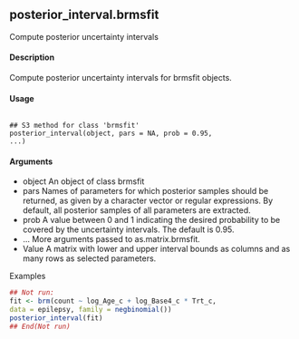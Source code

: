 ## posterior_interval.brmsfit

Compute posterior uncertainty intervals

#### Description 
Compute posterior uncertainty intervals for brmsfit objects.

#### Usage
<pre><code>
## S3 method for class 'brmsfit'
posterior_interval(object, pars = NA, prob = 0.95,
...)
</code></pre>

#### Arguments
* object An object of class brmsfit
* pars Names of parameters for which posterior samples should be returned, as given
by a character vector or regular expressions. By default, all posterior samples of
all parameters are extracted.
* prob A value between 0 and 1 indicating the desired probability to be covered by the
uncertainty intervals. The default is 0.95.
* ... More arguments passed to as.matrix.brmsfit.
* Value A matrix with lower and upper interval bounds as columns and as many rows as selected parameters.

Examples
```r
## Not run:
fit <- brm(count ~ log_Age_c + log_Base4_c * Trt_c,
data = epilepsy, family = negbinomial())
posterior_interval(fit)
## End(Not run)
```
